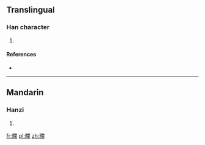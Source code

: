 ==Translingual==

===Han character===
{{Han char|rn=72|rad=日|as=20|sn=24|four=6903<sub>1</sub>|canj=日火月火 (AFBF)}}

# {{defn|Han|sort=日20}}

====References====
* {{Han ref|kx=0501.480|dkj=14271|dj=0872.240|hdz=21543.030|uh=66ED|ud=26349|bh=F8AA|bd=63658}}

----

==Mandarin==

===Hanzi===
{{cmn-hanzi|pin=[[tǎng]] ([[tang3]])|wg=t'ang<sup>3</sup>}}

# {{defn|lang=cmn|sort=日20}}

[[fr:曭]]
[[pl:曭]]
[[zh:曭]]